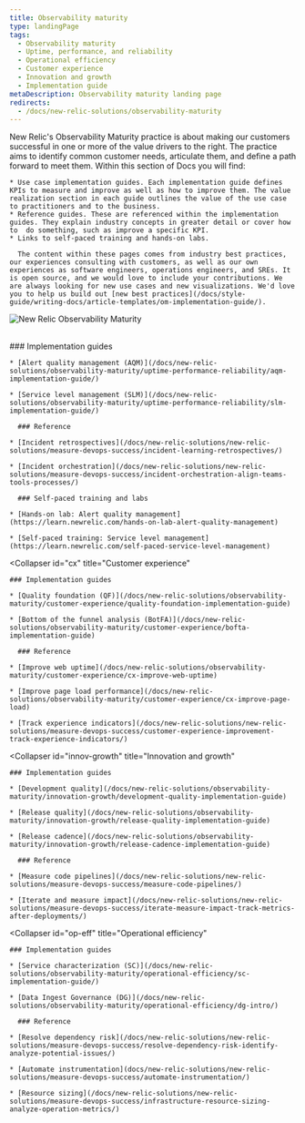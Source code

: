 ```yaml
---
title: Observability maturity
type: landingPage
tags:
  - Observability maturity
  - Uptime, performance, and reliability
  - Operational efficiency
  - Customer experience
  - Innovation and growth
  - Implementation guide
metaDescription: Observability maturity landing page
redirects:
  - /docs/new-relic-solutions/observability-maturity
---
```



<LandingPageHero>
  <HeroContent>
    New Relic's Observability Maturity practice is about making our customers successful in one or more of the value drivers to the right. The practice aims to identify common customer needs, articulate them, and define a path forward to meet them. Within this section of Docs you will find:

    * Use case implementation guides. Each implementation guide defines KPIs to measure and improve as well as how to improve them. The value realization section in each guide outlines the value of the use case to practitioners and to the business.
    * Reference guides. These are referenced within the implementation guides. They explain industry concepts in greater detail or cover how to  do something, such as improve a specific KPI.
    * Links to self-paced training and hands-on labs.

      The content within these pages comes from industry best practices, our experiences consulting with customers, as well as our own experiences as software engineers, operations engineers, and SREs. It is open source, and we would love to include your contributions. We are always looking for new use cases and new visualizations. We'd love you to help us build out [new best practices](/docs/style-guide/writing-docs/article-templates/om-implementation-guide/).
  </HeroContent>

  <img
    title="New Relic Observability Maturity"
    alt="New Relic Observability Maturity"
    src={omaVDrivers}
  />
</LandingPageHero>

<br/>

<CollapserGroup>
  <Collapser
    id="upr"
    title="Uptime, performance, and reliability"
  >
    ### Implementation guides

    * [Alert quality management (AQM)](/docs/new-relic-solutions/observability-maturity/uptime-performance-reliability/aqm-implementation-guide/)

    * [Service level management (SLM)](/docs/new-relic-solutions/observability-maturity/uptime-performance-reliability/slm-implementation-guide/)

      ### Reference

    * [Incident retrospectives](/docs/new-relic-solutions/new-relic-solutions/measure-devops-success/incident-learning-retrospectives/)

    * [Incident orchestration](/docs/new-relic-solutions/new-relic-solutions/measure-devops-success/incident-orchestration-align-teams-tools-processes/)

      ### Self-paced training and labs

    * [Hands-on lab: Alert quality management](https://learn.newrelic.com/hands-on-lab-alert-quality-management)

    * [Self-paced training: Service level management](https://learn.newrelic.com/self-paced-service-level-management)
  </Collapser>

  <Collapser
    id="cx"
    title="Customer experience"
  >
    ### Implementation guides

    * [Quality foundation (QF)](/docs/new-relic-solutions/observability-maturity/customer-experience/quality-foundation-implementation-guide)

    * [Bottom of the funnel analysis (BotFA)](/docs/new-relic-solutions/observability-maturity/customer-experience/bofta-implementation-guide)

      ### Reference

    * [Improve web uptime](/docs/new-relic-solutions/observability-maturity/customer-experience/cx-improve-web-uptime)

    * [Improve page load performance](/docs/new-relic-solutions/observability-maturity/customer-experience/cx-improve-page-load)

    * [Track experience indicators](/docs/new-relic-solutions/new-relic-solutions/measure-devops-success/customer-experience-improvement-track-experience-indicators/)
  </Collapser>

  <Collapser
    id="innov-growth"
    title="Innovation and growth"
  >
    ### Implementation guides

    * [Development quality](/docs/new-relic-solutions/observability-maturity/innovation-growth/development-quality-implementation-guide)

    * [Release quality](/docs/new-relic-solutions/observability-maturity/innovation-growth/release-quality-implementation-guide)

    * [Release cadence](/docs/new-relic-solutions/observability-maturity/innovation-growth/release-cadence-implementation-guide)

      ### Reference

    * [Measure code pipelines](/docs/new-relic-solutions/new-relic-solutions/measure-devops-success/measure-code-pipelines/)

    * [Iterate and measure impact](/docs/new-relic-solutions/new-relic-solutions/measure-devops-success/iterate-measure-impact-track-metrics-after-deployments/)
  </Collapser>

  <Collapser
    id="op-eff"
    title="Operational efficiency"
  >
    ### Implementation guides

    * [Service characterization (SC)](/docs/new-relic-solutions/observability-maturity/operational-efficiency/sc-implementation-guide/)

    * [Data Ingest Governance (DG)](/docs/new-relic-solutions/observability-maturity/operational-efficiency/dg-intro/)

      ### Reference

    * [Resolve dependency risk](/docs/new-relic-solutions/new-relic-solutions/measure-devops-success/resolve-dependency-risk-identify-analyze-potential-issues/)

    * [Automate instrumentation](docs/new-relic-solutions/new-relic-solutions/measure-devops-success/automate-instrumentation/)

    * [Resource sizing](/docs/new-relic-solutions/new-relic-solutions/measure-devops-success/infrastructure-resource-sizing-analyze-operation-metrics/)
  </Collapser>
</CollapserGroup>
